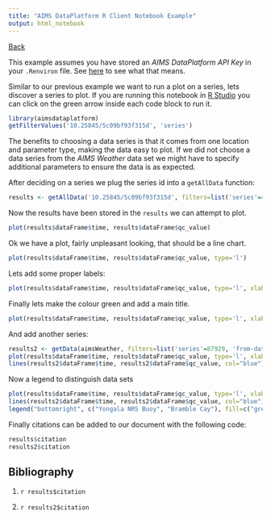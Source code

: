 ```yaml
---
title: "AIMS DataPlatform R Client Notebook Example"
output: html_notebook
---
```

[Back](index)

This example assumes you have stored an *AIMS DataPlatform API Key* in your `.Renviron` file.  See [here](index#usage-of-aims-dataplatform-api-key) to see what that means.

Similar to our previous example we want to run a plot on a series, lets discover a series to plot.  If you are running this notebook in [R Studio](https://www.rstudio.com/) you can click on the green arrow inside each code block to run it.

```r
library(aimsdataplatform)
getFilterValues('10.25845/5c09bf93f315d', 'series')
```

The benefits to choosing a data series is that it comes from one location and parameter type, making the data easy to plot.  If we did not choose a data series from the *AIMS Weather* data set we might have to specify additional parameters to ensure the data is as expected.

After deciding on a series we plug the series id into a `getAllData` function:

```r
results <- getAllData('10.25845/5c09bf93f315d', filters=list('series'=4067, 'from-date'='2018-01-01', 'thru-date'='2018-01-07'))
```

Now the results have been stored in the `results` we can attempt to plot.

```r
plot(results$dataFrame$time, results$dataFrame$qc_value)
```

Ok we have a plot, fairly unpleasant looking, that should be a line chart.

```r
plot(results$dataFrame$time, results$dataFrame$qc_value, type='l')
```

Lets add some proper labels:

```r
plot(results$dataFrame$time, results$dataFrame$qc_value, type='l', xlab="January 2018", ylab="Air Temperature")
```

Finally lets make the colour green and add a main title.

```r
plot(results$dataFrame$time, results$dataFrame$qc_value, type='l', xlab="January 2018", ylab="Air Temperature", main="Yongala NRS Buoy Air Temperature", col='green')
```

And add another series:

```r
results2 <- getData(aimsWeather, filters=list('series'=87929, 'from-date'='2018-01-01', 'thru-date'='2018-01-07'))
plot(results$dataFrame$time, results$dataFrame$qc_value, type='l', xlab="January 2018", ylab="Air Temperature", main="Air Temperature at AIMS Weather Stations", col='green')
lines(results2$dataFrame$time, results2$dataFrame$qc_value, col="blue")
```

Now a legend to distinguish data sets

```r
plot(results$dataFrame$time, results$dataFrame$qc_value, type='l', xlab="January 2018", ylab="Air Temperature", main="Air Temperature at AIMS Weather Stations", col='green')
lines(results2$dataFrame$time, results2$dataFrame$qc_value, col="blue")
legend("bottomright", c("Yongala NRS Buoy", "Bramble Cay"), fill=c("green", "blue"))
```

Finally citations can be added to our document with the following code:

```r
results$citation
results2$citation
```

Bibliography
------------

1. `r results$citation`

2. `r results2$citation`



